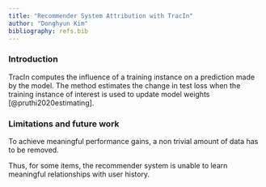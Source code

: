 ```yaml
---
title: "Recommender System Attribution with TracIn"
author: "Donghyun Kim"
bibliography: refs.bib
---
```


### Introduction

TracIn computes the influence of a training instance on a prediction made by the model. The method estimates the change in test loss when the training instance of interest is used to update model weights [@pruthi2020estimating].

### Limitations and future work

To achieve meaningful performance gains, a non trivial amount of data has to be removed. 

Thus, for some items, the recommender system is unable to learn meaningful relationships with user history.

\
\
